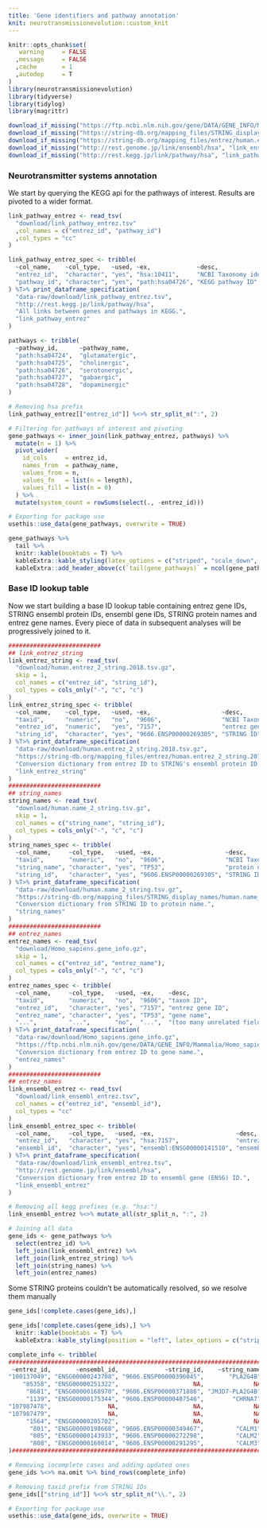 ```yaml
---
title: 'Gene identifiers and pathway annotation'
knit: neurotransmissionevolution::custom_knit
---
```

```r
knitr::opts_chunk$set(
   warning     = FALSE
  ,message     = FALSE
  ,cache       = 1
  ,autodep     = T
)
library(neurotransmissionevolution)
library(tidyverse)
library(tidylog)
library(magrittr)
```

```r
download_if_missing("https://ftp.ncbi.nlm.nih.gov/gene/DATA/GENE_INFO/Mammalia/Homo_sapiens.gene_info.gz")
download_if_missing("https://string-db.org/mapping_files/STRING_display_names/human.name_2_string.tsv.gz")
download_if_missing("https://string-db.org/mapping_files/entrez/human.entrez_2_string.2018.tsv.gz")
download_if_missing("http://rest.genome.jp/link/ensembl/hsa", "link_ensembl_entrez.tsv")
download_if_missing("http://rest.kegg.jp/link/pathway/hsa", "link_pathway_entrez.tsv")
```

### Neurotransmitter systems annotation
We start by querying the KEGG api for the pathways of interest. Results are pivoted to a wider format.
```r
link_pathway_entrez <- read_tsv(
  "download/link_pathway_entrez.tsv"
  ,col_names = c("entrez_id", "pathway_id")
  ,col_types = "cc"
)

link_pathway_entrez_spec <- tribble(
  ~col_name,    ~col_type,   ~used, ~ex,             ~desc,
  "entrez_id",  "character", "yes", "hsa:10411",     "NCBI Taxonomy identifier",
  "pathway_id", "character", "yes", "path:hsa04726", "KEGG pathway ID",
) %T>% print_dataframe_specification(
  "data-raw/download/link_pathway_entrez.tsv",
  "http://rest.kegg.jp/link/pathway/hsa",
  "All links between genes and pathways in KEGG.",
  "link_pathway_entrez"
)
```
```r
pathways <- tribble(
  ~pathway_id,      ~pathway_name, 
  "path:hsa04724",  "glutamatergic",
  "path:hsa04725",  "cholinergic",  
  "path:hsa04726",  "serotonergic", 
  "path:hsa04727",  "gabaergic",    
  "path:hsa04728",  "dopaminergic"
)

# Removing hsa prefix
link_pathway_entrez[["entrez_id"]] %<>% str_split_n(":", 2)

# Filtering for pathways of interest and pivoting
gene_pathways <- inner_join(link_pathway_entrez, pathways) %>%
  mutate(n = 1) %>%
  pivot_wider(
    id_cols     = entrez_id,
    names_from  = pathway_name, 
    values_from = n,
    values_fn   = list(n = length),
    values_fill = list(n = 0)
  ) %>%
  mutate(system_count = rowSums(select(., -entrez_id)))

# Exporting for package use
usethis::use_data(gene_pathways, overwrite = TRUE)
```
```r
gene_pathways %>%
  tail %>%
  knitr::kable(booktabs = T) %>%
  kableExtra::kable_styling(latex_options = c("striped", "scale_down", "HOLD_position")) %>%
  kableExtra::add_header_above(c(`tail(gene_pathways)` = ncol(gene_pathways)), monospace = T)
```


### Base ID lookup table
Now we start building a base ID lookup table containing entrez gene IDs, STRING ensembl protein IDs, ensembl gene IDs, STRING protein names and entrez gene names. Every piece of data in subsequent analyses will be progressively joined to it.
```r
##########################
## link_entrez_string
link_entrez_string <- read_tsv(
  "download/human.entrez_2_string.2018.tsv.gz",
  skip = 1,
  col_names = c("entrez_id", "string_id"),
  col_types = cols_only("-", "c", "c")
)
link_entrez_string_spec <- tribble(
  ~col_name,    ~col_type,   ~used, ~ex,                    ~desc,
  "taxid",      "numeric",   "no",  "9606",                 "NCBI Taxonomy ID",
  "entrez_id",  "numeric",   "yes", "7157",                 "entrez gene ID",
  "string_id",  "character", "yes", "9606.ENSP00000269305", "STRING ID",
) %T>% print_dataframe_specification(
  "data-raw/download/human.entrez_2_string.2018.tsv.gz",
  "https://string-db.org/mapping_files/entrez/human.entrez_2_string.2018.tsv.gz",
  "Conversion dictionary from entrez ID to STRING's ensembl protein ID.",
  "link_entrez_string"
)
##########################
## string_names
string_names <- read_tsv(
  "download/human.name_2_string.tsv.gz",
  skip = 1,
  col_names = c("string_name", "string_id"),
  col_types = cols_only("-", "c", "c")
)
string_names_spec <- tribble(
  ~col_name,     ~col_type,   ~used, ~ex,                    ~desc,
  "taxid",       "numeric",   "no",  "9606",                 "NCBI Taxonomy ID",
  "string_name", "character", "yes", "TP53",                 "protein name",
  "string_id",   "character", "yes", "9606.ENSP00000269305", "STRING ID",
) %T>% print_dataframe_specification(
  "data-raw/download/human.name_2_string.tsv.gz",
  "https://string-db.org/mapping_files/STRING_display_names/human.name_2_string.tsv.gz",
  "Conversion dictionary from STRING ID to protein name.",
  "string_names"
)
##########################
## entrez_names
entrez_names <- read_tsv(
  "download/Homo_sapiens.gene_info.gz",
  skip = 1,
  col_names = c("entrez_id", "entrez_name"),
  col_types = cols_only("-", "c", "c")
)
entrez_names_spec <- tribble(
  ~col_name,     ~col_type,   ~used, ~ex,    ~desc,
  "taxid",       "numeric",   "no",  "9606", "taxon ID",
  "entrez_id",   "character", "yes", "7157", "entrez gene ID",
  "entrez_name", "character", "yes", "TP53", "gene name",
  "...",         "...",       "no",  "...",  "(too many unrelated fields)",
) %T>% print_dataframe_specification(
  "data-raw/download/Homo_sapiens.gene_info.gz",
  "https://ftp.ncbi.nlm.nih.gov/gene/DATA/GENE_INFO/Mammalia/Homo_sapiens.gene_info.gz",
  "Conversion dictionary from entrez ID to gene name.",
  "entrez_names"
)
##########################
## entrez_names
link_ensembl_entrez <- read_tsv(
  "download/link_ensembl_entrez.tsv",
  col_names = c("entrez_id", "ensembl_id"),
  col_types = "cc"
)
link_ensembl_entrez_spec <- tribble(
  ~col_name,     ~col_type,   ~used, ~ex,                       ~desc,
  "entrez_id",   "character", "yes", "hsa:7157",                "entrez gene ID",
  "ensembl_id",  "character", "yes", "ensembl:ENSG00000141510", "ensembl gene ID",
) %T>% print_dataframe_specification(
  "data-raw/download/link_ensembl_entrez.tsv",
  "http://rest.genome.jp/link/ensembl/hsa",
  "Conversion dictionary from entrez ID to ensembl gene (ENSG) ID.",
  "link_ensembl_entrez"
)
```
```r
# Removing all kegg prefixes (e.g. "hsa:")
link_ensembl_entrez %<>% mutate_all(str_split_n, ":", 2)

# Joining all data
gene_ids <- gene_pathways %>%
  select(entrez_id) %>%
  left_join(link_ensembl_entrez) %>%
  left_join(link_entrez_string) %>%
  left_join(string_names) %>%
  left_join(entrez_names)
```

Some STRING proteins couldn't be automatically resolved, so we resolve them manually
```r
gene_ids[!complete.cases(gene_ids),]
```
```r
gene_ids[!complete.cases(gene_ids),] %>%
  knitr::kable(booktabs = T) %>%
  kableExtra::kable_styling(position = "left", latex_options = c("striped", "HOLD_position"))
```

```r
complete_info <- tribble(
##########################################################################################
 ~entrez_id,       ~ensembl_id,             ~string_id,    ~string_name,    ~entrez_name,#
"100137049", "ENSG00000243708", "9606.ENSP00000396045",       "PLA2G4B",       "PLA2G4B",#
    "85358", "ENSG00000251322",                     NA,              NA,        "SHANK3",#
     "8681", "ENSG00000168970", "9606.ENSP00000371886", "JMJD7-PLA2G4B", "JMJD7-PLA2G4B",#
     "1139", "ENSG00000175344", "9606.ENSP00000407546",        "CHRNA7",        "CHRNA7",#
"107987478",                NA,                     NA,              NA,  "LOC107987478",#
"107987479",                NA,                     NA,              NA,  "LOC107987479",#
     "1564", "ENSG00000205702",                     NA,              NA,        "CYP2D7",#
      "801", "ENSG00000198668", "9606.ENSP00000349467",         "CALM1",         "CALM1",#
      "805", "ENSG00000143933", "9606.ENSP00000272298",         "CALM2",         "CALM2",#
      "808", "ENSG00000160014", "9606.ENSP00000291295",         "CALM3",         "CALM3" #
)#########################################################################################

# Removing incomplete cases and adding updated ones
gene_ids %<>% na.omit %>% bind_rows(complete_info)

# Removing taxid prefix from STRING IDs
gene_ids[["string_id"]] %<>% str_split_n("\\.", 2)

# Exporting for package use
usethis::use_data(gene_ids, overwrite = TRUE)
```

